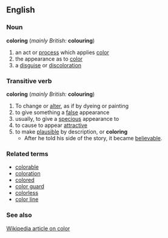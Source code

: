 ==English==
=== Noun ===
'''coloring''' (''mainly British:'' '''colouring''')
# an act or [[process]] which applies [[color]]
# the appearance as to [[color]]
# a [[disguise]] or [[discoloration]]
=== Transitive verb ===
'''coloring''' (''mainly British:'' '''colouring''')
# To change or [[alter]], as if by dyeing or painting
# to give something a [[false]] appearance
# usually, to give a [[specious]] appearance to
# to cause to appear [[attractive]]
# to make [[plausible]] by description, or '''coloring'''
#* After he told his side of the story, it became [[believable]].
=== Related terms ===
*[[colorable]]
*[[coloration]]
*[[colored]]
*[[color guard]]
*[[colorless]]
*[[color line]]
=== See also ===
[[:w:color|Wikipedia article on color]]